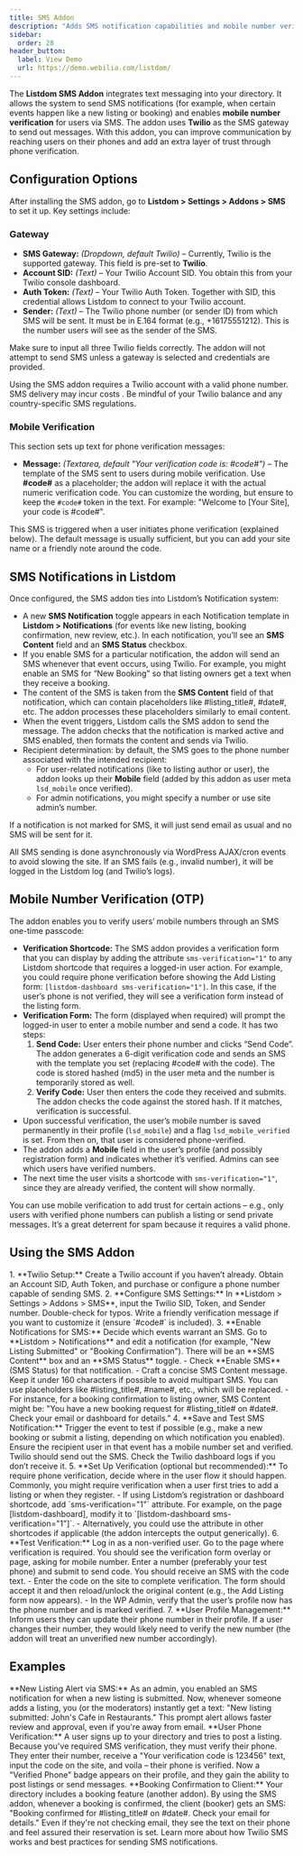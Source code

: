 ```yaml
---
title: SMS Addon
description: "Adds SMS notification capabilities and mobile number verification to Listdom, using Twilio as the SMS gateway."
sidebar:
  order: 28
header_button:
  label: View Demo
  url: https://demo.webilia.com/listdom/
---
```



The **Listdom SMS Addon** integrates text messaging into your directory. It allows the system to send SMS notifications (for example, when certain events happen like a new listing or booking) and enables **mobile number verification** for users via SMS. The addon uses **Twilio** as the SMS gateway to send out messages. With this addon, you can improve communication by reaching users on their phones and add an extra layer of trust through phone verification.

## Configuration Options

After installing the SMS addon, go to **Listdom > Settings > Addons > SMS** to set it up. Key settings include:

### Gateway

- **SMS Gateway:** *(Dropdown, default Twilio)* – Currently, Twilio is the supported gateway. This field is pre-set to **Twilio**.
- **Account SID:** *(Text)* – Your Twilio Account SID. You obtain this from your Twilio console dashboard.
- **Auth Token:** *(Text)* – Your Twilio Auth Token. Together with SID, this credential allows Listdom to connect to your Twilio account.
- **Sender:** *(Text)* – The Twilio phone number (or sender ID) from which SMS will be sent. It must be in E.164 format (e.g., +16175551212). This is the number users will see as the sender of the SMS.

Make sure to input all three Twilio fields correctly. The addon will not attempt to send SMS unless a gateway is selected and credentials are provided.

<Aside type="caution">
Using the SMS addon requires a Twilio account with a valid phone number. SMS delivery may incur costs <Badge text="Twilio Fees" />. Be mindful of your Twilio balance and any country-specific SMS regulations.
</Aside>

### Mobile Verification

This section sets up text for phone verification messages:

- **Message:** *(Textarea, default "Your verification code is: #code#")* – The template of the SMS sent to users during mobile verification. Use **#code#** as a placeholder; the addon will replace it with the actual numeric verification code. You can customize the wording, but ensure to keep the `#code#` token in the text. For example: "Welcome to [Your Site], your code is #code#".

This SMS is triggered when a user initiates phone verification (explained below). The default message is usually sufficient, but you can add your site name or a friendly note around the code.

## SMS Notifications in Listdom

Once configured, the SMS addon ties into Listdom’s Notification system:

- A new **SMS Notification** toggle appears in each Notification template in **Listdom > Notifications** (for events like new listing, booking confirmation, new review, etc.). In each notification, you’ll see an **SMS Content** field and an **SMS Status** checkbox.
- If you enable SMS for a particular notification, the addon will send an SMS whenever that event occurs, using Twilio. For example, you might enable an SMS for “New Booking” so that listing owners get a text when they receive a booking.
- The content of the SMS is taken from the **SMS Content** field of that notification, which can contain placeholders like #listing_title#, #date#, etc. The addon processes these placeholders similarly to email content.
- When the event triggers, Listdom calls the SMS addon to send the message. The addon checks that the notification is marked active and SMS enabled, then formats the content and sends via Twilio.
- Recipient determination: by default, the SMS goes to the phone number associated with the intended recipient:
  - For user-related notifications (like to listing author or user), the addon looks up their **Mobile** field (added by this addon as user meta `lsd_mobile` once verified).
  - For admin notifications, you might specify a number or use site admin’s number.
  
If a notification is not marked for SMS, it will just send email as usual and no SMS will be sent for it.

<Aside type="note">
All SMS sending is done asynchronously via WordPress AJAX/cron events to avoid slowing the site. If an SMS fails (e.g., invalid number), it will be logged in the Listdom log (and Twilio’s logs).
</Aside>

## Mobile Number Verification (OTP)

The addon enables you to verify users’ mobile numbers through an SMS one-time passcode:

- **Verification Shortcode:** The SMS addon provides a verification form that you can display by adding the attribute `sms-verification="1"` to any Listdom shortcode that requires a logged-in user action. For example, you could require phone verification before showing the Add Listing form: `[listdom-dashboard sms-verification="1"]`. In this case, if the user’s phone is not verified, they will see a verification form instead of the listing form.
- **Verification Form:** The form (displayed when required) will prompt the logged-in user to enter a mobile number and send a code. It has two steps:
  1. **Send Code:** User enters their phone number and clicks “Send Code”. The addon generates a 6-digit verification code and sends an SMS with the template you set (replacing #code# with the code). The code is stored hashed (md5) in the user meta and the number is temporarily stored as well.
  2. **Verify Code:** User then enters the code they received and submits. The addon checks the code against the stored hash. If it matches, verification is successful.
- Upon successful verification, the user’s mobile number is saved permanently in their profile (`lsd_mobile`) and a flag `lsd_mobile_verified` is set. From then on, that user is considered phone-verified.
- The addon adds a **Mobile** field in the user’s profile (and possibly registration form) and indicates whether it’s verified. Admins can see which users have verified numbers.
- The next time the user visits a shortcode with `sms-verification="1"`, since they are already verified, the content will show normally.

<Aside type="tip">
You can use mobile verification to add trust for certain actions – e.g., only users with verified phone numbers can publish a listing or send private messages. It’s a great deterrent for spam because it requires a valid phone.
</Aside>

## Using the SMS Addon

<Steps>
1. **Twilio Setup:** Create a Twilio account if you haven’t already. Obtain an Account SID, Auth Token, and purchase or configure a phone number capable of sending SMS.
2. **Configure SMS Settings:** In **Listdom > Settings > Addons > SMS**, input the Twilio SID, Token, and Sender number. Double-check for typos. Write a friendly verification message if you want to customize it (ensure `#code#` is included).
3. **Enable Notifications for SMS:** Decide which events warrant an SMS. Go to **Listdom > Notifications** and edit a notification (for example, "New Listing Submitted" or "Booking Confirmation"). There will be an **SMS Content** box and an **SMS Status** toggle. 
   - Check **Enable SMS** (SMS Status) for that notification.
   - Craft a concise SMS Content message. Keep it under 160 characters if possible to avoid multipart SMS. You can use placeholders like #listing_title#, #name#, etc., which will be replaced.
   - For instance, for a booking confirmation to listing owner, SMS Content might be: "You have a new booking request for #listing_title# on #date#. Check your email or dashboard for details."
4. **Save and Test SMS Notification:** Trigger the event to test if possible (e.g., make a new booking or submit a listing, depending on which notification you enabled). Ensure the recipient user in that event has a mobile number set and verified. Twilio should send out the SMS. Check the Twilio dashboard logs if you don’t receive it.
5. **Set Up Verification (optional but recommended):** To require phone verification, decide where in the user flow it should happen. Commonly, you might require verification when a user first tries to add a listing or when they register.
   - If using Listdom’s registration or dashboard shortcode, add `sms-verification="1"` attribute. For example, on the page [listdom-dashboard], modify it to `[listdom-dashboard sms-verification="1"]`.
   - Alternatively, you could use the attribute in other shortcodes if applicable (the addon intercepts the output generically).
6. **Test Verification:** Log in as a non-verified user. Go to the page where verification is required. You should see the verification form overlay or page, asking for mobile number. Enter a number (preferably your test phone) and submit to send code. You should receive an SMS with the code text.
   - Enter the code on the site to complete verification. The form should accept it and then reload/unlock the original content (e.g., the Add Listing form now appears).
   - In the WP Admin, verify that the user’s profile now has the phone number and is marked verified.
7. **User Profile Management:** Inform users they can update their phone number in their profile. If a user changes their number, they would likely need to verify the new number (the addon will treat an unverified new number accordingly).
</Steps>

## Examples

<CardGrid>
  <Card>
    **New Listing Alert via SMS:** As an admin, you enabled an SMS notification for when a new listing is submitted. Now, whenever someone adds a listing, you (or the moderators) instantly get a text: "New listing submitted: John's Cafe in Restaurants." This prompt alert <Badge text="SMS" /> allows faster review and approval, even if you're away from email.
  </Card>
  <Card>
    **User Phone Verification:** A user signs up to your directory and tries to post a listing. Because you've required SMS verification, they must verify their phone. They enter their number, receive a "Your verification code is 123456" text, input the code on the site, and voila – their phone is verified. Now a "Verified Phone" badge appears on their profile, and they gain the ability to post listings or send messages.
  </Card>
  <Card>
    **Booking Confirmation to Client:** Your directory includes a booking feature (another addon). By using the SMS addon, whenever a booking is confirmed, the client (booker) gets an SMS: "Booking confirmed for #listing_title# on #date#. Check your email for details." Even if they're not checking email, they see the text on their phone and feel assured their reservation is set.
  </Card>
</CardGrid>

<LinkCard href="https://www.twilio.com/docs/sms" title="Twilio SMS Documentation">
  Learn more about how Twilio SMS works and best practices for sending SMS notifications.
</LinkCard>
